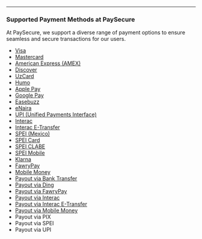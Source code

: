 
---

### **Supported Payment Methods at PaySecure**  

At PaySecure, we support a diverse range of payment options to ensure seamless and secure transactions for our users.  

- [Visa]()  
- [Mastercard]()  
- [American Express (AMEX)]()  
- [Discover]()  
- [UzCard]()  
- [Humo]()
- [Apple Pay]()  
- [Google Pay]()  
- [Easebuzz]()  
- [eNaira]()  
- [UPI (Unified Payments Interface)](pages/apm-integrations/upi-payments.mdx)  
- [Interac](pages/apm-integrations/interac-payments.mdx)  
- [Interac E-Transfer](pages/interac-e-transfer.mdx)  
- [SPEI (Mexico)]()  
- [SPEI Card]()  
- [SPEI CLABE]()  
- [SPEI Mobile]()  
- [Klarna]()  
- [FawryPay]()  
- [Mobile Money]()  
- [Payout via Bank Transfer]()  
- [Payout via Ding]()  
- [Payout via FawryPay]()  
- [Payout via Interac]()  
- [Payout via Interac E-Transfer]()  
- [Payout via Mobile Money]()  
- Payout via PIX  
- Payout via SPEI  
- Payout via UPI  
